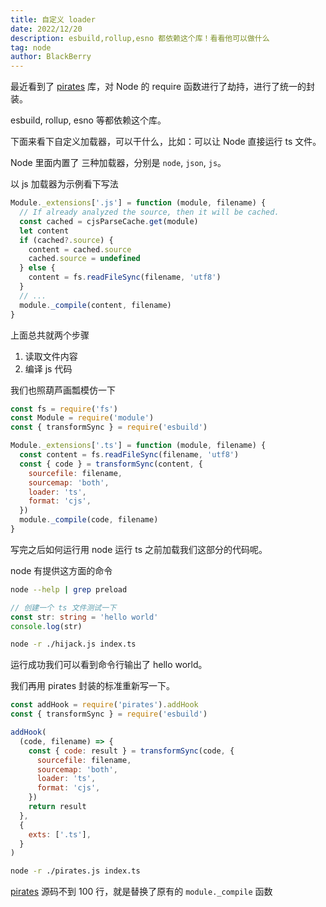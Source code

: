 ```yaml
---
title: 自定义 loader
date: 2022/12/20
description: esbuild,rollup,esno 都依赖这个库！看看他可以做什么
tag: node
author: BlackBerry
---
```


最近看到了 [pirates](https://github.com/danez/pirates#readme) 库，对 Node 的 require 函数进行了劫持，进行了统一的封装。

esbuild, rollup, esno 等都依赖这个库。

下面来看下自定义加载器，可以干什么，比如：可以让 Node 直接运行 ts 文件。

Node 里面内置了 三种加载器，分别是 `node`, `json`, `js`。

以 js 加载器为示例看下写法

```js
Module._extensions['.js'] = function (module, filename) {
  // If already analyzed the source, then it will be cached.
  const cached = cjsParseCache.get(module)
  let content
  if (cached?.source) {
    content = cached.source
    cached.source = undefined
  } else {
    content = fs.readFileSync(filename, 'utf8')
  }
  // ...
  module._compile(content, filename)
}
```

上面总共就两个步骤

1. 读取文件内容
2. 编译 js 代码

我们也照葫芦画瓢模仿一下

```js filename="hijack.js"
const fs = require('fs')
const Module = require('module')
const { transformSync } = require('esbuild')

Module._extensions['.ts'] = function (module, filename) {
  const content = fs.readFileSync(filename, 'utf8')
  const { code } = transformSync(content, {
    sourcefile: filename,
    sourcemap: 'both',
    loader: 'ts',
    format: 'cjs',
  })
  module._compile(code, filename)
}
```

写完之后如何运行用 node 运行 ts 之前加载我们这部分的代码呢。

node 有提供这方面的命令

```sh
node --help | grep preload
```

```ts filename="index.ts"
// 创建一个 ts 文件测试一下
const str: string = 'hello world'
console.log(str)
```

```sh
node -r ./hijack.js index.ts
```

运行成功我们可以看到命令行输出了 hello world。

我们再用 pirates 封装的标准重新写一下。

```js filename="pirates.js"
const addHook = require('pirates').addHook
const { transformSync } = require('esbuild')

addHook(
  (code, filename) => {
    const { code: result } = transformSync(code, {
      sourcefile: filename,
      sourcemap: 'both',
      loader: 'ts',
      format: 'cjs',
    })
    return result
  },
  {
    exts: ['.ts'],
  }
)
```

```sh
node -r ./pirates.js index.ts
```

[pirates](https://github.com/danez/pirates#readme) 源码不到 100 行，就是替换了原有的 `module._compile` 函数
